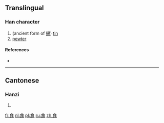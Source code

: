 {{also|𠑳}}
==Translingual==

===Han character===
{{Han char|rn=9|rad=人|as=24|sn=26|four=|canj=人尸尸人 (OSSO)|ids=⿳𠆢𦣦⿰止豕}}

# (ancient form of [[錫]]) [[tin]]
# [[pewter]]

====References====
* {{Han ref|kx=0122.120|uh=34AA|ud=13482}}

----

==Cantonese==

===Hanzi===
{{yue-hanzi|jyut=[[sek3]]|y=sek3}}

# {{defn|lang=yue|sort=人24}}

[[fr:㒪]]
[[nl:㒪]]
[[pl:㒪]]
[[ru:㒪]]
[[zh:㒪]]